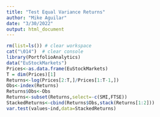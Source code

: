 ```yaml
---
title: "Test Equal Variance Returns"
author: "Mike Aguilar"
date: "3/30/2022"
output: html_document
---
```



<!-- ### Test Equal Variance Returns -->
```r
rm(list=ls()) # clear workspace
cat("\014")  # clear console
library(PortfolioAnalytics)
data("EuStockMarkets")
Prices<-as.data.frame(EuStockMarkets)
T = dim(Prices)[1]
Returns<-log(Prices[2:T,]/Prices[1:T-1,])
Obs<-index(Returns)
Returns$Obs<-Obs
Returns<-subset(Returns,select=-c(SMI,FTSE))
StackedReturns<-cbind(Returns$Obs,stack(Returns[1:2]))
var.test(values~ind,data=StackedReturns)

```